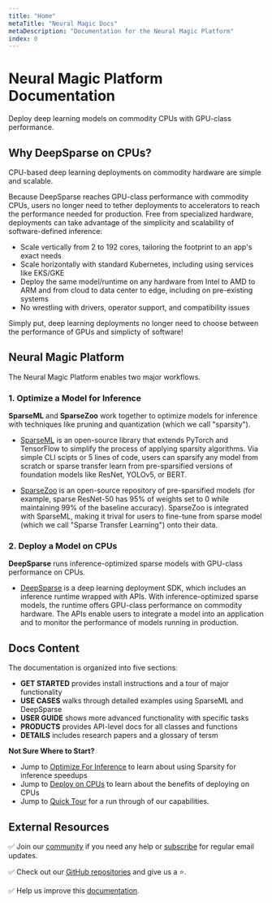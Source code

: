 ```yaml
---
title: "Home"
metaTitle: "Neural Magic Docs"
metaDescription: "Documentation for the Neural Magic Platform"
index: 0
---
```


# Neural Magic Platform Documentation

Deploy deep learning models on commodity CPUs with GPU-class performance.

## Why DeepSparse on CPUs?

CPU-based deep learning deployments on commodity hardware are simple and scalable.

Because DeepSparse reaches GPU-class performance with commodity CPUs, users no longer need to tether deployments to
accelerators to reach the performance needed for production. Free from specialized hardware, 
deployments can take advantage of the simplicity and scalability of software-defined inference:
- Scale vertically from 2 to 192 cores, tailoring the footprint to an app's exact needs
- Scale horizontally with standard Kubernetes, including using services like EKS/GKE
- Deploy the same model/runtime on any hardware from Intel to AMD to ARM and from cloud to data center to edge, including on pre-existing systems
- No wrestling with drivers, operator support, and compatibility issues

Simply put, deep learning deployments no longer need to choose between the performance of GPUs and simplicty of software!

## Neural Magic Platform

The Neural Magic Platform enables two major workflows.

### 1. Optimize a Model for Inference

**SparseML** and **SparseZoo** work together to optimize models for inference with
techniques like pruning and quantization (which we call "sparsity").

- [SparseML](/products/sparseml) is an open-source library that extends PyTorch and TensorFlow to simplify the process of 
  applying sparsity algorithms. Via simple CLI scipts or 5 lines of code, users can sparsify any model from scratch 
  or sparse transfer learn from pre-sparsified versions of foundation models like ResNet, YOLOv5, or BERT.

- [SparseZoo](/products/sparsezoo) is an open-source repository of pre-sparsified models
  (for example, sparse ResNet-50 has 95% of weights set to 0 while maintaining 99% of the baseline accuracy). SparseZoo is integrated with 
  SparseML, making it trival for users to fine-tune from sparse model (which we call "Sparse Transfer Learning") onto their data.

### 2. Deploy a Model on CPUs

**DeepSparse** runs inference-optimized sparse models with GPU-class performance on CPUs.

- [DeepSparse](/products/deepsparse) is a deep learning deployment SDK, which includes an inference runtime wrapped with APIs.
  With inference-optimized sparse models, the runtime offers GPU-class performance on commodity hardware. 
  The APIs enable users to integrate a model into an application and to monitor the performance of models running in production.

## Docs Content

The documentation is organized into five sections:

- **GET STARTED** provides install instructions and a tour of major functionality
- **USE CASES** walks through detailed examples using SparseML and DeepSparse
- **USER GUIDE** shows more advanced functionality with specific tasks
- **PRODUCTS** provides API-level docs for all classes and functions 
- **DETAILS** includes research papers and a glossary of tersm

**Not Sure Where to Start?**
- Jump to [Optimize For Inference](/index/optimize-workflow) to learn about using Sparsity for inference speedups
- Jump to [Deploy on CPUs](/index/deploy-workflow) to learn about the benefits of deploying on CPUs
- Jump to [Quick Tour](/index/quick-tour) for a run through of our capabilities.

## External Resources

✅ Join our [community](https://join.slack.com/t/discuss-neuralmagic/shared_invite/zt-q1a1cnvo-YBoICSIw3L1dmQpjBeDurQ) if you need any help
or [subscribe](https://neuralmagic.com/deep-sparse-community/#subscribe) for regular email updates.

✅ Check out our [GitHub repositories](https://github.com/neuralmagic) and give us a ⭐.

✅ Help us improve this [documentation](https://github.com/neuralmagic/docs).

